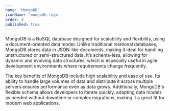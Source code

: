 ```yaml
---
name: 'MongoDB'
iconName: 'mongodb-logo'
order: 8
published: true
---
```


MongoDB is a NoSQL database designed for scalability and flexibility, using a document-oriented data model. Unlike traditional relational databases, MongoDB stores data in JSON-like documents, making it ideal for handling unstructured or semi-structured data. It’s schema-less, allowing for dynamic and evolving data structures, which is especially useful in agile development environments where requirements change frequently.

The key benefits of MongoDB include high scalability and ease of use. Its ability to handle large volumes of data and distribute it across multiple servers ensures performance even as data grows. Additionally, MongoDB's flexible schema allows developers to iterate quickly, adapting data models as needed without downtime or complex migrations, making it a great fit for modern web applications.
